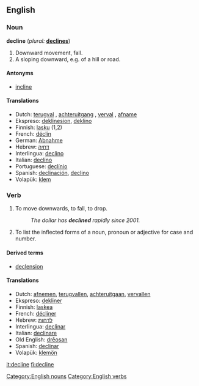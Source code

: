 ==English==

===Noun=== 
[[Category:English nouns]]
'''decline'''  (''plural:'' '''[[declines]]''')
# Downward movement, fall.
# A sloping downward, e.g. of a hill or road.

====Antonyms====
*[[incline]]

====Translations====
* Dutch: [[terugval]] {{m}}, [[achteruitgang]] {{m}}, [[verval]] {{n}}, [[afname]] {{f}}
* Ekspreso: [[deklinesion]], [[deklino]]
*Finnish: [[lasku]] (1,2)
* French: [[déclin]]
* German: [[Abnahme]] 
* Hebrew: [[דחיה]] {{f}}
* Interlingua: [[declino]] 
* Italian: [[declino]] 
* Portuguese: [[declínio]] 
* Spanish: [[declinación]], [[declino]]
* Volapük: [[klem]] 

===Verb===
{{en-infl-reg-other-e|declin|e}}

# {{intransitive}} To move downwards, to fall, to drop.
#: ''The dollar has '''declined''' rapidly since 2001.''
# {{transitive}} {{grammar}} To list the inflected forms of a noun, pronoun or adjective for case and number.

====Derived terms====
*[[declension]]

====Translations====
* Dutch: [[afnemen]], [[terugvallen]], [[achteruitgaan]], [[vervallen]]
* Ekspreso: [[dekliner]]
* Finnish: [[laskea]]
* French: [[décliner]] 
* Hebrew: [[לדחות]]
* Interlingua: [[declinar]] 
* Italian: [[declinare]] 
* Old English: [[dreosan|drēosan]]
* Spanish: [[declinar]]
* Volapük: [[klemön]]

[[Category:English verbs]]

[[it:decline]]
[[fi:decline]]